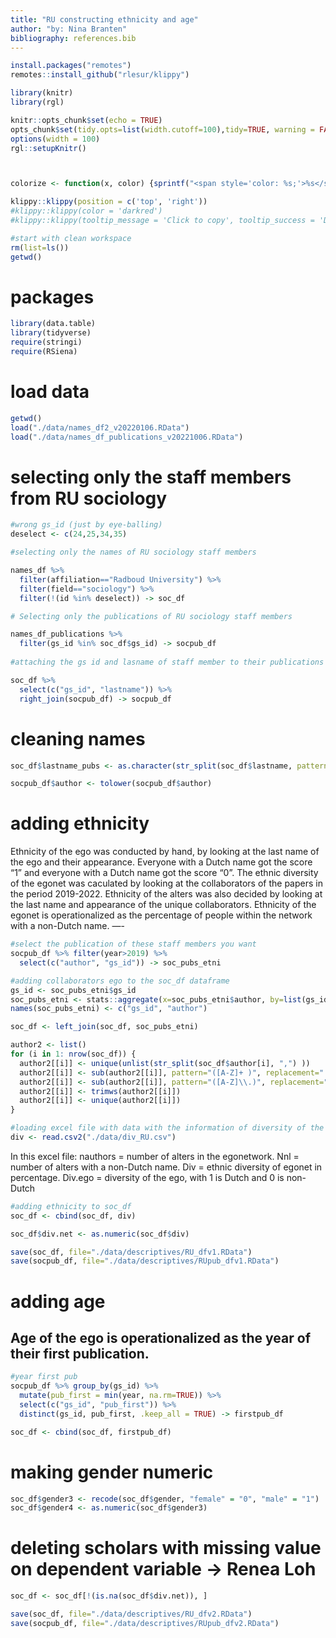 ```yaml
---
title: "RU constructing ethnicity and age"
author: "by: Nina Branten"
bibliography: references.bib
---
```




```r
install.packages("remotes")
remotes::install_github("rlesur/klippy")
``` 

```r
library(knitr)
library(rgl)

knitr::opts_chunk$set(echo = TRUE)
opts_chunk$set(tidy.opts=list(width.cutoff=100),tidy=TRUE, warning = FALSE, message = FALSE,comment = "#>", cache=TRUE, class.source=c("test"), class.output=c("test2"))
options(width = 100)
rgl::setupKnitr()



colorize <- function(x, color) {sprintf("<span style='color: %s;'>%s</span>", color, x) }

```

```r
klippy::klippy(position = c('top', 'right'))
#klippy::klippy(color = 'darkred')
#klippy::klippy(tooltip_message = 'Click to copy', tooltip_success = 'Done')
```


```r
#start with clean workspace 
rm(list=ls())
getwd()
```

# packages

```r
library(data.table) 
library(tidyverse) 
require(stringi)
require(RSiena)

```

# load data

```r
getwd()
load("./data/names_df2_v20220106.RData")
load("./data/names_df_publications_v20221006.RData")

```

# selecting only the staff members from RU sociology

```r

#wrong gs_id (just by eye-balling)
deselect <- c(24,25,34,35)

#selecting only the names of RU sociology staff members

names_df %>% 
  filter(affiliation=="Radboud University") %>%
  filter(field=="sociology") %>% 
  filter(!(id %in% deselect)) -> soc_df

# Selecting only the publications of RU sociology staff members

names_df_publications %>% 
  filter(gs_id %in% soc_df$gs_id) -> socpub_df
  
#attaching the gs id and lasname of staff member to their publications in socpub_df

soc_df %>% 
  select(c("gs_id", "lastname")) %>%
  right_join(socpub_df) -> socpub_df

```


# cleaning names

```r
soc_df$lastname_pubs <- as.character(str_split(soc_df$lastname, pattern=",", n = 2, simplify = TRUE)[,1]) 

socpub_df$author <- tolower(socpub_df$author)

```


# adding ethnicity
Ethnicity of the ego was conducted by hand, by looking at the last name of the ego and their appearance. Everyone with a Dutch name got the score "1" and everyone with a Dutch name got the score "0".
The ethnic diversity of the egonet was caculated by looking at the collaborators of the papers in the period 2019-2022. Ethnicity of the alters was also decided by looking at the last name and appearance of the unique collaborators. Ethnicity of the egonet is operationalized as the percentage of people within the network with a non-Dutch name.
----

```r
#select the publication of these staff members you want
socpub_df %>% filter(year>2019) %>%
  select(c("author", "gs_id")) -> soc_pubs_etni
```

```r
#adding collaborators ego to the soc_df dataframe
gs_id <- soc_pubs_etni$gs_id
soc_pubs_etni <- stats::aggregate(x=soc_pubs_etni$author, by=list(gs_id), FUN=toString, na.rm=TRUE)
names(soc_pubs_etni) <- c("gs_id", "author")

soc_df <- left_join(soc_df, soc_pubs_etni)

author2 <- list()
for (i in 1: nrow(soc_df)) {
  author2[[i]] <- unique(unlist(str_split(soc_df$author[i], ",") ))
  author2[[i]] <- sub(author2[[i]], pattern="([A-Z]+ )", replacement=" ")
  author2[[i]] <- sub(author2[[i]], pattern="([A-Z]\\.)", replacement=" ")
  author2[[i]] <- trimws(author2[[i]])
  author2[[i]] <- unique(author2[[i]])
}
```

```r
#loading excel file with data with the information of diversity of the egonet, constructed by hand
div <- read.csv2("./data/div_RU.csv")
```

In this excel file: nauthors = number of alters in the egonetwork. Nnl = number of alters with a non-Dutch name. Div = ethnic diversity of egonet in percentage. Div.ego = diversity of the ego, with 1 is Dutch and 0 is non-Dutch

```r

#adding ethnicity to soc_df
soc_df <- cbind(soc_df, div) 
```

```r
soc_df$div.net <- as.numeric(soc_df$div)
```


```r
save(soc_df, file="./data/descriptives/RU_dfv1.RData")
save(socpub_df, file="./data/descriptives/RUpub_dfv1.RData")

```

# adding age
Age of the ego is operationalized as the year of their first publication.
----
```r
#year first pub
socpub_df %>% group_by(gs_id) %>%
  mutate(pub_first = min(year, na.rm=TRUE)) %>% 
  select(c("gs_id", "pub_first")) %>%
  distinct(gs_id, pub_first, .keep_all = TRUE) -> firstpub_df
```



```r
soc_df <- cbind(soc_df, firstpub_df) 

```

# making gender numeric

```r
soc_df$gender3 <- recode(soc_df$gender, "female" = "0", "male" = "1")
soc_df$gender4 <- as.numeric(soc_df$gender3)
```


# deleting scholars with missing value on dependent variable -> Renea Loh
```r
soc_df <- soc_df[!(is.na(soc_df$div.net)), ]
```

```r
save(soc_df, file="./data/descriptives/RU_dfv2.RData")
save(socpub_df, file="./data/descriptives/RUpub_dfv2.RData")

```